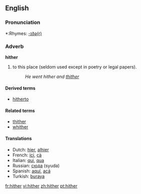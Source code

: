 ==English==

===Pronunciation===
*:Rhymes: [[Rhymes:English:-ɪðə(r)|-ɪðə(r)]]

===Adverb===
'''hither'''
# to this place (seldom used except in poetry or legal papers).
#:''He went hither and [[thither]]''

====Derived terms====
*[[hitherto]]

====Related terms====
*[[thither]]
*[[whither]]

====Translations====
*Dutch: [[hier]], [[alhier]]
*French: [[ici]], [[çà]]
*Italian: [[qui]], [[qua]]
*Russian: [[сюда]] (syuda)
*Spanish: [[aquí]], [[acá]]
*Turkish: [[buraya]]

[[fr:hither]]
[[vi:hither]]
[[zh:hither]]
[[pt:hither]]